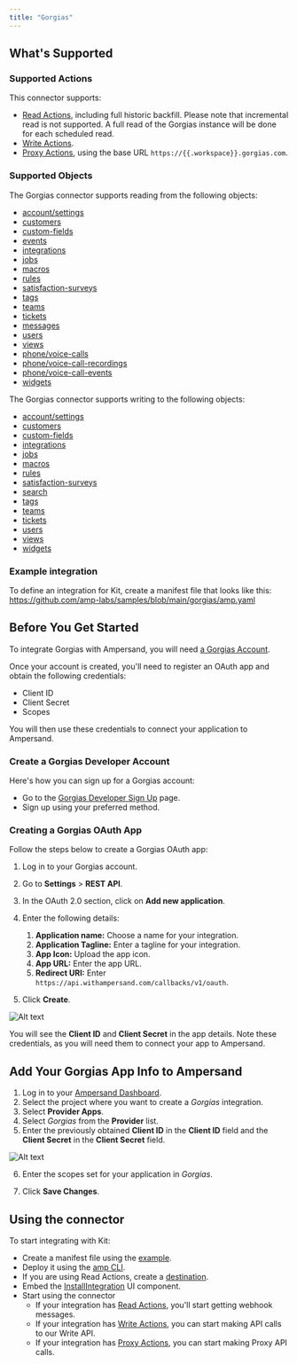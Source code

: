 ```yaml
---
title: "Gorgias"
---
```


## What's Supported

### Supported Actions
This connector supports:
- [Read Actions](/read-actions), including full historic backfill. Please note that incremental read is not supported. A full read of the Gorgias instance will be done for each scheduled read.
- [Write Actions](/write-actions).
- [Proxy Actions](/proxy-actions), using the base URL `https://{{.workspace}}.gorgias.com`.

### Supported Objects
The Gorgias connector supports reading from the following objects:
- [account/settings](https://developers.gorgias.com/reference/list-account-settings)
- [customers](https://developers.gorgias.com/reference/list-customers)
- [custom-fields](https://developers.gorgias.com/reference/list-custom-fields)
- [events](https://developers.gorgias.com/reference/list-events)
- [integrations](https://developers.gorgias.com/reference/list-integrations)
- [jobs](https://developers.gorgias.com/reference/list-jobs)
- [macros](https://developers.gorgias.com/reference/list-macros)
- [rules](https://developers.gorgias.com/reference/list-rules)
- [satisfaction-surveys](https://developers.gorgias.com/reference/list-satisfaction-surveys)
- [tags](https://developers.gorgias.com/reference/list-tags)
- [teams](https://developers.gorgias.com/reference/list-teams)
- [tickets](https://developers.gorgias.com/reference/list-tickets)
- [messages](https://developers.gorgias.com/reference/list-messages)
- [users](https://developers.gorgias.com/reference/list-users)
- [views](https://developers.gorgias.com/reference/list-views)
- [phone/voice-calls](https://developers.gorgias.com/reference/list-voice-calls)
- [phone/voice-call-recordings](https://developers.gorgias.com/reference/list-voice-call-recordings)
- [phone/voice-call-events](https://developers.gorgias.com/reference/list-voice-call-events)
- [widgets](https://developers.gorgias.com/reference/list-widgets)

The Gorgias connector supports writing to the following objects:
- [account/settings](https://developers.gorgias.com/reference/update-account-settings)
- [customers](https://developers.gorgias.com/reference/create-customer)
- [custom-fields](https://developers.gorgias.com/reference/create-custom-field)
- [integrations](https://developers.gorgias.com/reference/create-integration)
- [jobs](https://developers.gorgias.com/reference/create-job)
- [macros](https://developers.gorgias.com/reference/create-macro)
- [rules](https://developers.gorgias.com/reference/create-rule)
- [satisfaction-surveys](https://developers.gorgias.com/reference/create-satisfaction-survey)
- [search](https://developers.gorgias.com/reference/search-1)
- [tags](https://developers.gorgias.com/reference/create-tag)
- [teams](https://developers.gorgias.com/reference/create-team)
- [tickets](https://developers.gorgias.com/reference/create-ticket)
- [users](https://developers.gorgias.com/reference/create-user)
- [views](https://developers.gorgias.com/reference/create-view)
- [widgets](https://developers.gorgias.com/reference/create-widget)

### Example integration

To define an integration for Kit, create a manifest file that looks like this: https://github.com/amp-labs/samples/blob/main/gorgias/amp.yaml

## Before You Get Started

To integrate Gorgias with Ampersand, you will need [a Gorgias Account](https://www.gorgias.com/).

Once your account is created, you'll need to register an OAuth app and obtain the following credentials:
* Client ID
* Client Secret
* Scopes

You will then use these credentials to connect your application to Ampersand.

### Create a Gorgias Developer Account

Here's how you can sign up for a Gorgias account:

* Go to the [Gorgias Developer Sign Up](https://partners.gorgias.com/login) page.
* Sign up using your preferred method.

### Creating a Gorgias OAuth App

Follow the steps below to create a Gorgias OAuth app:

1. Log in to your Gorgias account.
2. Go to **Settings** > **REST API**.
3. In the OAuth 2.0 section, click on **Add new application**.
4. Enter the following details:
   1. **Application name:** Choose a name for your integration.
   2. **Application Tagline:** Enter a tagline for your integration.
   3. **App Icon:** Upload the app icon. 
   4. **App URL:** Enter the app URL. 
   5. **Redirect URI:** Enter `https://api.withampersand.com/callbacks/v1/oauth`.

5. Click **Create**.

![Alt text](/images/provider-guides/gorgias1.gif)

You will see the **Client ID** and **Client Secret** in the app details. Note these credentials, as you will need them to connect your app to Ampersand.

## Add Your Gorgias App Info to Ampersand

1. Log in to your [Ampersand Dashboard](https://dashboard.withampersand.com).
2. Select the project where you want to create a *Gorgias* integration.
3. Select **Provider Apps**.
4. Select *Gorgias* from the **Provider** list.
5. Enter the previously obtained **Client ID** in the **Client ID** field and the **Client Secret** in the **Client Secret** field.

![Alt text](/images/provider-guides/gorgias.gif)

6. Enter the scopes set for your application in _Gorgias_.

7. Click **Save Changes**.

## Using the connector

To start integrating with Kit:
- Create a manifest file using the [example](https://github.com/amp-labs/samples/blob/main/gorgias/amp.yaml).
- Deploy it using the [amp CLI](/cli/overview).
- If you are using Read Actions, create a [destination](/destinations).
- Embed the [InstallIntegration](/embeddable-ui-components#install-integration) UI component.
- Start using the connector
   - If your integration has [Read Actions](/read-actions), you'll start getting webhook messages.
   - If your integration has [Write Actions](/write-actions), you can start making API calls to our Write API.
   - If your integration has [Proxy Actions](/proxy-actions), you can start making Proxy API calls.
